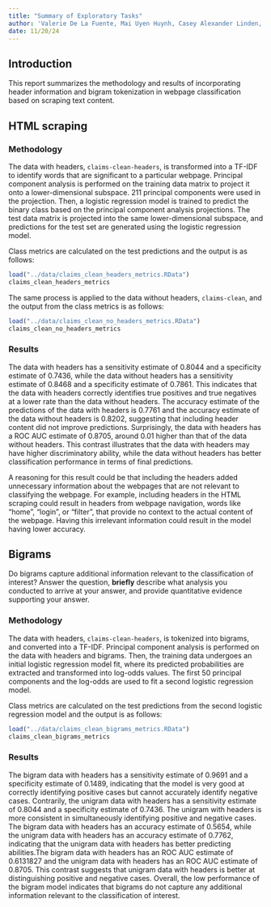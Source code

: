 ```yaml
---
title: "Summary of Exploratory Tasks"
author: 'Valerie De La Fuente, Mai Uyen Huynh, Casey Alexander Linden, Nazhah Mir'
date: 11/20/24
---
```


## Introduction

This report summarizes the methodology and results of incorporating header information and bigram tokenization in webpage classification based on scraping text content.

## HTML scraping

### Methodology

The data with headers, `claims-clean-headers`, is transformed into a TF-IDF to identify words that are significant to a particular webpage. Principal component analysis is performed on the training data matrix to project it onto a lower-dimensional subspace. 211 principal components were used in the projection. Then, a logistic regression model is trained to predict the binary class based on the principal component analysis projections. The test data matrix is projected into the same lower-dimensional subspace, and predictions for the test set are generated using the logistic regression model.

Class metrics are calculated on the test predictions and the output is as follows:

```r
load("../data/claims_clean_headers_metrics.RData")
claims_clean_headers_metrics
```

The same process is applied to the data without headers, `claims-clean`, and the output from the class metrics is as follows:

```r
load("../data/claims_clean_no_headers_metrics.RData")
claims_clean_no_headers_metrics
```

### Results

The data with headers has a sensitivity estimate of 0.8044 and a specificity estimate of 0.7436, while the data without headers has a sensitivity estimate of 0.8468 and a specificity estimate of 0.7861. This indicates that the data with headers correctly identifies true positives and true negatives at a lower rate than the data without headers. The accuracy estimate of the predictions of the data with headers is 0.7761 and the accuracy estimate of the data without headers is 0.8202, suggesting that including header content did not improve predictions. Surprisingly, the data with headers has a ROC AUC estimate of 0.8705, around 0.01 higher than that of the data without headers. This contrast illustrates that the data with headers may have higher discriminatory ability, while the data without headers has better classification performance in terms of final predictions.

A reasoning for this result could be that including the headers added unnecessary information about the webpages that are not relevant to classifying the webpage. For example, including headers in the HTML scraping could result in headers from webpage navigation, words like "home", "login", or "filter", that provide no context to the actual content of the webpage. Having this irrelevant information could result in the model having lower accuracy.

## Bigrams

Do bigrams capture additional information relevant to the classification of interest? Answer the question, **briefly** describe what analysis you conducted to arrive at your answer, and provide quantitative evidence supporting your answer.

### Methodology

The data with headers, `claims-clean-headers`, is tokenized into bigrams, and converted into a TF-IDF. Principal component analysis is performed on the data with headers and bigrams. Then, the training data undergoes an initial logistic regression model fit, where its predicted probabilities are extracted and transformed into log-odds values. The first 50 principal components and the log-odds are used to fit a second logistic regression model.

Class metrics are calculated on the test predictions from the second logistic regression model and the output is as follows:

```r
load("../data/claims_clean_bigrams_metrics.RData")
claims_clean_bigrams_metrics
```

### Results

The bigram data with headers has a sensitivity estimate of 0.9691 and a specificity estimate of 0.1489, indicating that the model is very good at correctly identifying positive cases but cannot accurately identify negative cases. Contrarily, the unigram data with headers has a sensitivity estimate of 0.8044 and a specificity estimate of 0.7436. The unigram with headers is more consistent in simultaneously identifying positive and negative cases. The bigram data with headers has an accuracy estimate of 0.5654, while the unigram data with headers has an accuracy estimate of 0.7762, indicating that the unigram data with headers has better predicting abilities.The bigram data with headers has an ROC AUC estimate of 0.6131827 and the unigram data with headers has an ROC AUC estimate of 0.8705. This contrast suggests that unigram data with headers is better at distinguishing positive and negative cases. Overall, the low performance of the bigram model indicates that bigrams do not capture any additional information relevant to the classification of interest.
